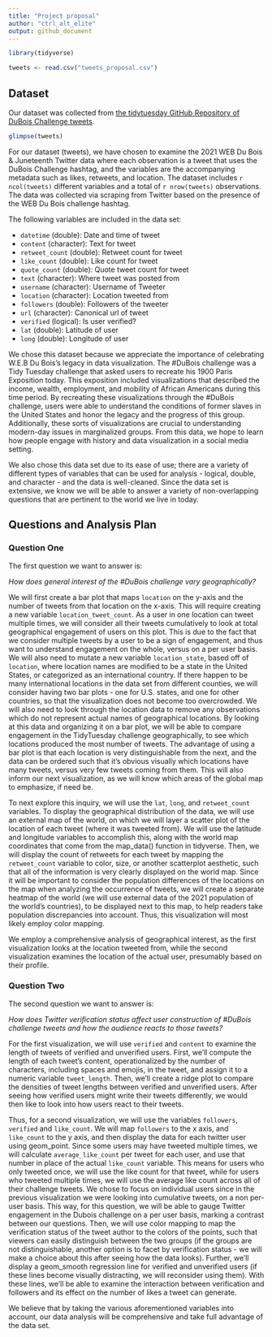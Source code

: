 ```yaml
---
title: "Project proposal"
author: "ctrl_alt_elite"
output: github_document
---
```


```r
library(tidyverse)
```

```r
tweets <- read.csv("tweets_proposal.csv")
```

## Dataset

Our dataset was collected from [the tidytuesday GitHub Repository of 
DuBois Challenge tweets](https://github.com/rfordatascience/tidytuesday/blob/master/data/2021/2021-06-15/readme.md).

```r
glimpse(tweets)
```

For our dataset (tweets), we have chosen to examine the 2021 WEB Du Bois & 
Juneteenth Twitter data where each observation is a tweet that uses the 
DuBois Challenge hashtag, and the variables are the accompanying metadata such 
as likes, retweets, and location. The dataset includes `r ncol(tweets)` 
different variables and a total of `r nrow(tweets)` observations. The data was 
collected via scraping from Twitter based on the presence of the WEB Du Bois 
challenge hashtag. 

The following variables are included in the data set:

- `datetime` (double): Date and time of tweet
- `content`	(character): Text for tweet
- `retweet_count` (double): Retweet count for tweet
- `like_count` (double): Like count for tweet
- `quote_count`	(double): Quote tweet count for tweet
- `text` (character): Where tweet was posted from
- `username` (character): Username of Tweeter
- `location` (character): Location tweeted from
- `followers` (double): Followers of the tweeter
- `url` (character): Canonical url of tweet
- `verified` (logical): Is user verified?
- `lat` (double): Latitude of user
- `long` (double): Longitude of user

We chose this dataset because we appreciate the importance of celebrating W.E.B 
Du Bois’s legacy in data visualization. The #DuBois challenge was a Tidy Tuesday 
challenge that asked users to recreate his 1900 Paris Exposition today. This 
exposition included visualizations that described the income, wealth, 
employment, and mobility of African Americans during this time period. By 
recreating these visualizations through the #DuBois challenge, users were able 
to understand the conditions of former slaves in the United States and honor the 
legacy and the progress of this group. Additionally, these sorts of 
visualizations are crucial to understanding modern-day issues in marginalized 
groups. From this data, we hope to learn how people engage with history and data 
visualization in a social media setting. 

We also chose this data set due to its ease of use; there are a variety of 
different types of variables that can be used for analysis - logical, double, 
and character - and the data is well-cleaned. Since the data set is extensive, 
we know we will be able to answer a variety of non-overlapping questions that 
are pertinent to the world we live in today.

## Questions and Analysis Plan

### Question One

The first question we want to answer is: 

*How does general interest of the #DuBois challenge vary geographically?* 

We will first create a bar plot that maps `location` on the y-axis and the 
number of tweets from that location on the x-axis. This will require creating a 
new variable `location_tweet_count`. As a user in one location can tweet 
multiple times, we will consider all their tweets cumulatively to look at 
total geographical engagement of users on this plot. This is due to the fact 
that we consider multiple tweets by a user to be a sign of engagement, and thus 
want to understand engagement on the whole, versus on a per user basis. We will 
also need to mutate a new variable `location_state`, based off of `location`, 
where location names are modified to be a state in the United States, or 
categorized as an international country. If there happen to be many 
international locations in the data set from different counties, we will 
consider having two bar plots - one for U.S. states, and one for other 
countries, so that the visualization does not become too overcrowded. We will 
also need to look through the location data to remove any observations which do
not represent actual names of geographical locations. By looking at this data 
and organizing it on a bar plot, we will be able to compare engagement in the 
TidyTuesday challenge geographically, to see which locations produced the most 
number of tweets. The advantage of using a bar plot is that each location is 
very distinguishable from the next, and the data can be ordered such that it's 
obvious visually which locations have many tweets, versus very few tweets coming 
from them. This will also inform our next visualization, as we will know which 
areas of the global map to emphasize, if need be.

To next explore this inquiry, we will use the `lat`, `long`, and `retweet_count` 
variables. To display the geographical distribution of the data, we will use an 
external map of the world, on which we will layer a scatter plot of the location 
of each tweet (where it was tweeted from). We will use the latitude and 
longitude variables to accomplish this, along with the world map coordinates 
that come from the map_data() function in tidyverse. Then, we will display the 
count of retweets for each tweet by mapping the `retweet_count` variable to 
color, size, or another scatterplot aesthetic, such that all of the information 
is very clearly displayed on the world map. Since it will be important to 
consider the population differences of the locations on the map when analyzing 
the occurrence of tweets, we will create a separate heatmap of the world 
(we will use external data of the 2021 population of the world's countries), to 
be displayed next to this map, to help readers take population discrepancies 
into account. Thus, this visualization will most likely employ color mapping. 

We employ a comprehensive analysis of geographical interest, as the first 
visualization looks at the location tweeted from, while the second visualization 
examines the location of the actual user, presumably based on their profile. 

### Question Two

The second question we want to answer is: 

*How does Twitter verification status affect user construction of #DuBois 
challenge tweets and how the audience reacts to those tweets?*

For the first visualization, we will use `verified` and `content` to examine the 
length of tweets of verified and unverified users. First, we'll compute the 
length of each tweet's content, operationalized by the number of characters, 
including spaces and emojis, in the tweet, and assign it to a numeric variable 
`tweet_length`. Then, we'll create a ridge plot to compare the densities of 
tweet lengths between verified and unverified users. After seeing how verified 
users might write their tweets differently, we would then like to look into how
users react to their tweets. 

Thus, for a second visualization, we will use the variables `followers`, 
`verified` and `like_count`. We will map `followers` to the x axis, and 
`like_count` to the y axis, and then display the data for each twitter user 
using geom_point. Since some users may have tweeted multiple times, we will 
calculate `average_like_count` per tweet for each user, and use that number in 
place of the actual `like_count` variable. This means for users who only tweeted 
once, we will use the like count for that tweet, while for users who tweeted 
multiple times, we will use the average like count across all of their challenge 
tweets. We chose to focus on individual users since in the previous 
visualization we were looking into cumulative tweets, on a non per-user basis. 
This way, for this question, we will be able to gauge Twitter engagement in the 
Dubois challenge on a per user basis, marking a contrast between our questions.
Then, we will use color mapping to map the verification status of the tweet 
author to the colors of the points, such that viewers can easily distinguish 
between the two groups (if the groups are not distinguishable, another option is 
to facet by verification status - we will make a choice about this after seeing 
how the data looks). Further, we'll display a geom_smooth regression line for
verified and unverified users (if these lines become visually distracting, we 
will reconsider using them). With these lines, we'll be able to examine the 
interaction between verification and followers and its effect on the number of 
likes a tweet can generate.

We believe that by taking the various aforementioned variables into account, our
data analysis will be comprehensive and take full advantage of the data set. 